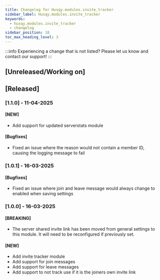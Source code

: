 ```yaml
---
title: Changelog for Husqy.modules.invite_tracker
sidebar_label: Husqy.modules.invite_tracker
keywords:
  - husqy.modules.invite_tracker
  - changelog
sidebar_position: 18
toc_max_heading_level: 3
---
```


:::info
Experiencing a change that is not listed? Please let us know and contact our support!
:::

## [Unreleased/Working on]

## [Released]

### [1.1.0] - 11-04-2025

#### [NEW]

- Add support for updated serverstats module

#### [Bugfixes]

- Fixed an issue where the reason would not contain a member ID, causing the logging message to fail

### [1.0.1] - 16-03-2025

#### [Bugfixes]

- Fixed an issue where join and leave message would always change to enabled when saving settings

### [1.0.0] - 16-03-2025

#### [BREAKING]

- The server shared invite link has been moved from general settings to this module. It will need to be reconfigured if previously set.

#### [NEW]

- Add invite tracker module
- Add support for join messages
- Add support for leave messages
- Add support to not track use if it is the joiners own invite link
